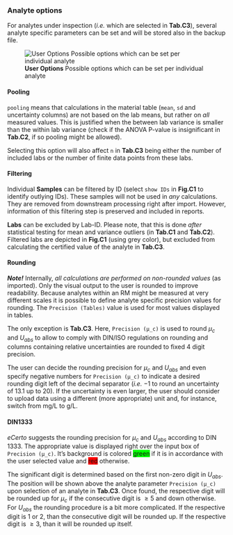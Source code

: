 ### Analyte options

For analytes under inspection (*i.e.* which are selected in **Tab.C3**), several analyte specific
parameters can be set and will be stored also in the backup file.

![**User Options** Possible options which can be set per individual analyte](fig/C_Modul_AnalyteOptions.png)

#### Pooling

`pooling` means that calculations in the material table (`mean`, `sd` and uncertainty columns) are 
not based on the lab means, but rather on *all* measured values. This is justified when the between lab 
variance is smaller than the within lab variance (check if the ANOVA P-value is insignificant in **Tab.C2**,
if so pooling might be allowed). 

Selecting this option will also affect `n` in **Tab.C3** being either the number of included labs or the 
number of finite data points from these labs.

#### Filtering

Individual **Samples** can be filtered by ID (select `show IDs` in **Fig.C1** to identify outlying IDs). 
These samples will not be used in *any* calculations. They are removed from downstream processing 
right after import. However, information of this filtering step is preserved and included in reports.

**Labs** can be excluded by Lab-ID. Please note, that this is done *after* statistical testing for 
mean and variance outliers (in **Tab.C1** and **Tab.C2**). Filtered labs are depicted in **Fig.C1** 
(using grey color), but excluded from calculating the certified value of the analyte in **Tab.C3**.

#### Rounding

***Note!***
Internally, *all calculations are performed on non-rounded values* (as imported). Only the visual output to
the user is rounded to improve readability. Because analytes within an RM might be measured at very 
different scales it is possible to define analyte specific precision values for rounding. 
The `Precision (Tables)` value is used for most values displayed in tables. 

The only exception is **Tab.C3**. Here, `Precision (µ_c)` is used to round $\mu_c$ and $U_{abs}$ to 
allow to comply with DIN/ISO regulations on rounding and columns containing relative uncertainties
are rounded to fixed 4 digit precision.

The user can decide the rounding precision for $\mu_c$ and $U_{abs}$ and even specify negative numbers 
for `Precision (µ_c)` to indicate a desired rounding digit left of the decimal separator (*i.e.* $-1$ to 
round an uncertainty of 13.1 up to 20). If the uncertainty is even larger, the user should consider to 
upload data using a different (more appropriate) unit and, for instance, switch from mg/L to g/L.

#### DIN1333

*eCerto* suggests the rounding precision for $\mu_c$ and $U_{abs}$ according to DIN 1333. The appropriate
value is displayed right over the input box of `Precision (µ_c)`. It's background is colored 
<span style="background-color: #00FF00;">green</span> if it is in accordance with the user selected value 
and <span style="background-color: #FF0000;">red</span> otherwise.

The significant digit is determined based on the first non-zero digit in $U_{abs}$. The position will be
shown above the analyte parameter `Precision (µ_c)` upon selection of an analyte in **Tab.C3**. Once found, 
the respective digit will be rounded up for $\mu_c$ if the consecutive digit is $\ge 5$ and down otherwise.
For $U_{abs}$ the rounding procedure is a bit more complicated. If the respective digit is 1 or 2, than the 
consecutive digit will be rounded up. If the respective digit is $\ge 3$, than it will be rounded up itself.

